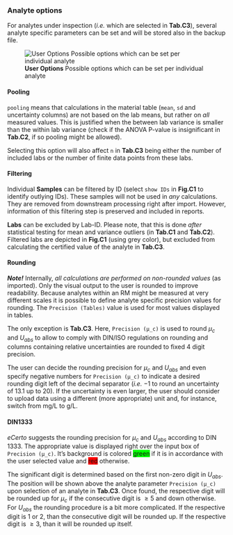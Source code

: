 ### Analyte options

For analytes under inspection (*i.e.* which are selected in **Tab.C3**), several analyte specific
parameters can be set and will be stored also in the backup file.

![**User Options** Possible options which can be set per individual analyte](fig/C_Modul_AnalyteOptions.png)

#### Pooling

`pooling` means that calculations in the material table (`mean`, `sd` and uncertainty columns) are 
not based on the lab means, but rather on *all* measured values. This is justified when the between lab 
variance is smaller than the within lab variance (check if the ANOVA P-value is insignificant in **Tab.C2**,
if so pooling might be allowed). 

Selecting this option will also affect `n` in **Tab.C3** being either the number of included labs or the 
number of finite data points from these labs.

#### Filtering

Individual **Samples** can be filtered by ID (select `show IDs` in **Fig.C1** to identify outlying IDs). 
These samples will not be used in *any* calculations. They are removed from downstream processing 
right after import. However, information of this filtering step is preserved and included in reports.

**Labs** can be excluded by Lab-ID. Please note, that this is done *after* statistical testing for 
mean and variance outliers (in **Tab.C1** and **Tab.C2**). Filtered labs are depicted in **Fig.C1** 
(using grey color), but excluded from calculating the certified value of the analyte in **Tab.C3**.

#### Rounding

***Note!***
Internally, *all calculations are performed on non-rounded values* (as imported). Only the visual output to
the user is rounded to improve readability. Because analytes within an RM might be measured at very 
different scales it is possible to define analyte specific precision values for rounding. 
The `Precision (Tables)` value is used for most values displayed in tables. 

The only exception is **Tab.C3**. Here, `Precision (µ_c)` is used to round $\mu_c$ and $U_{abs}$ to 
allow to comply with DIN/ISO regulations on rounding and columns containing relative uncertainties
are rounded to fixed 4 digit precision.

The user can decide the rounding precision for $\mu_c$ and $U_{abs}$ and even specify negative numbers 
for `Precision (µ_c)` to indicate a desired rounding digit left of the decimal separator (*i.e.* $-1$ to 
round an uncertainty of 13.1 up to 20). If the uncertainty is even larger, the user should consider to 
upload data using a different (more appropriate) unit and, for instance, switch from mg/L to g/L.

#### DIN1333

*eCerto* suggests the rounding precision for $\mu_c$ and $U_{abs}$ according to DIN 1333. The appropriate
value is displayed right over the input box of `Precision (µ_c)`. It's background is colored 
<span style="background-color: #00FF00;">green</span> if it is in accordance with the user selected value 
and <span style="background-color: #FF0000;">red</span> otherwise.

The significant digit is determined based on the first non-zero digit in $U_{abs}$. The position will be
shown above the analyte parameter `Precision (µ_c)` upon selection of an analyte in **Tab.C3**. Once found, 
the respective digit will be rounded up for $\mu_c$ if the consecutive digit is $\ge 5$ and down otherwise.
For $U_{abs}$ the rounding procedure is a bit more complicated. If the respective digit is 1 or 2, than the 
consecutive digit will be rounded up. If the respective digit is $\ge 3$, than it will be rounded up itself.

